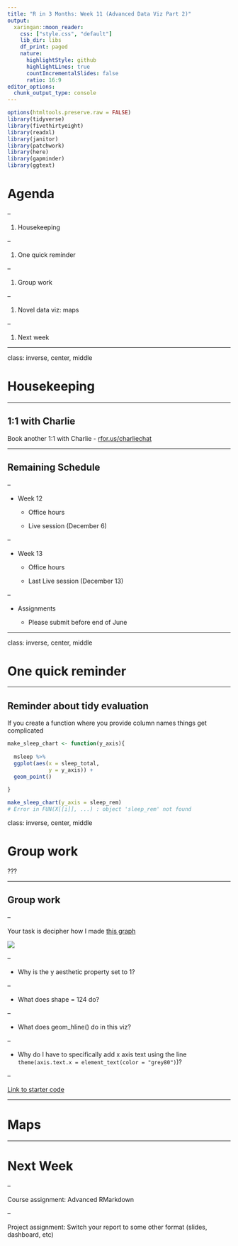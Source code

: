 ```yaml
---
title: "R in 3 Months: Week 11 (Advanced Data Viz Part 2)"
output:
  xaringan::moon_reader:
    css: ["style.css", "default"]
    lib_dir: libs
    df_print: paged
    nature:
      highlightStyle: github
      highlightLines: true
      countIncrementalSlides: false
      ratio: 16:9
editor_options: 
  chunk_output_type: console
---
```


```r
options(htmltools.preserve.raw = FALSE)
library(tidyverse)
library(fivethirtyeight)
library(readxl)
library(janitor)
library(patchwork)
library(here)
library(gapminder)
library(ggtext)
```

<!---- PLAN

2022-05-24: Decypher the dataviz example from before

Group work: give them broken tidytuesday visualisations and they fix the code.


--->

# Agenda

--

1. Housekeeping

--

1. One quick reminder

--

1. Group work

--

1. Novel data viz: maps

--

1. Next week

---

class: inverse, center, middle

# Housekeeping


---

## 1:1 with Charlie

Book another 1:1 with Charlie - [rfor.us/charliechat](https://rfor.us/charliechat)


---

## Remaining Schedule

--

- Week 12

  - Office hours
  
  - Live session (December 6)
  
--
  
- Week 13

  - Office hours
  
  - Last Live session (December 13)

--

- Assignments

  - Please submit before end of June

---

class: inverse, center, middle

# One quick reminder

---

## Reminder about tidy evaluation

If you create a function where you provide column names things get complicated

```r
make_sleep_chart <- function(y_axis){
  
  msleep %>% 
  ggplot(aes(x = sleep_total,
             y = y_axis)) +
  geom_point()
  
}
```

```r
make_sleep_chart(y_axis = sleep_rem)
# Error in FUN(X[[i]], ...) : object 'sleep_rem' not found
```



class: inverse, center, middle

# Group work

???

---

## Group work

--

Your task is decipher how I made [this graph](https://share.rfor.us/v1ub7qWe)

![](https://p218.p3.n0.cdn.getcloudapp.com/items/v1ub7qWe/1633a0d2-bde3-405a-8a91-cebf912a1809.jpg?source=viewer&v=362ab84fc710116e10f7aa692d1ed927)

--

- Why is the y aesthetic property set to 1?

--

- What does shape = 124 do?

--

- What does geom_hline() do in this viz?

--

- Why do I have to specifically add x axis text using the line `theme(axis.text.x = element_text(color = "grey80")`)?

--

[Link to starter code](https://gist.githubusercontent.com/dgkeyes/8e6ae05003dac8fc6a928a9d1230f955/raw/d23ea91d8a7f2d5f1c10ce410a39ca057daba268/data-viz-exercise.R)


---

# Maps




---

# Next Week

--

Course assignment: Advanced RMarkdown

--

Project assignment: Switch your report to some other format (slides, dashboard, etc)

